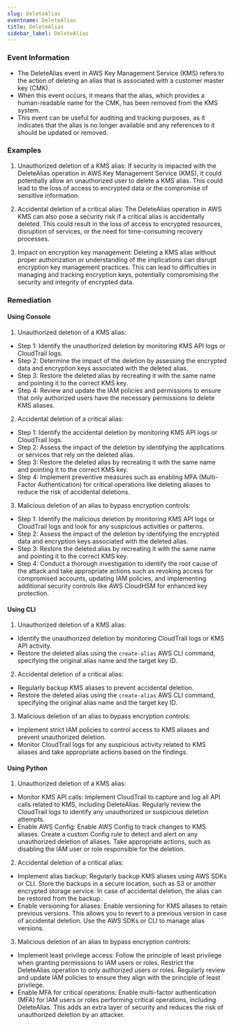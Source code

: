 ```yaml
--- 
slug: DeleteAlias
eventname: DeleteAlias
title: DeleteAlias
sidebar_label: DeleteAlias
---
```

                       
### Event Information

- The DeleteAlias event in AWS Key Management Service (KMS) refers to the action of deleting an alias that is associated with a customer master key (CMK).
- When this event occurs, it means that the alias, which provides a human-readable name for the CMK, has been removed from the KMS system.
- This event can be useful for auditing and tracking purposes, as it indicates that the alias is no longer available and any references to it should be updated or removed.


### Examples

1. Unauthorized deletion of a KMS alias: If security is impacted with the DeleteAlias operation in AWS Key Management Service (KMS), it could potentially allow an unauthorized user to delete a KMS alias. This could lead to the loss of access to encrypted data or the compromise of sensitive information.

2. Accidental deletion of a critical alias: The DeleteAlias operation in AWS KMS can also pose a security risk if a critical alias is accidentally deleted. This could result in the loss of access to encrypted resources, disruption of services, or the need for time-consuming recovery processes.

3. Impact on encryption key management: Deleting a KMS alias without proper authorization or understanding of the implications can disrupt encryption key management practices. This can lead to difficulties in managing and tracking encryption keys, potentially compromising the security and integrity of encrypted data.

### Remediation

#### Using Console

1. Unauthorized deletion of a KMS alias:
- Step 1: Identify the unauthorized deletion by monitoring KMS API logs or CloudTrail logs.
- Step 2: Determine the impact of the deletion by assessing the encrypted data and encryption keys associated with the deleted alias.
- Step 3: Restore the deleted alias by recreating it with the same name and pointing it to the correct KMS key.
- Step 4: Review and update the IAM policies and permissions to ensure that only authorized users have the necessary permissions to delete KMS aliases.

2. Accidental deletion of a critical alias:
- Step 1: Identify the accidental deletion by monitoring KMS API logs or CloudTrail logs.
- Step 2: Assess the impact of the deletion by identifying the applications or services that rely on the deleted alias.
- Step 3: Restore the deleted alias by recreating it with the same name and pointing it to the correct KMS key.
- Step 4: Implement preventive measures such as enabling MFA (Multi-Factor Authentication) for critical operations like deleting aliases to reduce the risk of accidental deletions.

3. Malicious deletion of an alias to bypass encryption controls:
- Step 1: Identify the malicious deletion by monitoring KMS API logs or CloudTrail logs and look for any suspicious activities or patterns.
- Step 2: Assess the impact of the deletion by identifying the encrypted data and encryption keys associated with the deleted alias.
- Step 3: Restore the deleted alias by recreating it with the same name and pointing it to the correct KMS key.
- Step 4: Conduct a thorough investigation to identify the root cause of the attack and take appropriate actions such as revoking access for compromised accounts, updating IAM policies, and implementing additional security controls like AWS CloudHSM for enhanced key protection.

#### Using CLI

1. Unauthorized deletion of a KMS alias:
- Identify the unauthorized deletion by monitoring CloudTrail logs or KMS API activity.
- Restore the deleted alias using the `create-alias` AWS CLI command, specifying the original alias name and the target key ID.

2. Accidental deletion of a critical alias:
- Regularly backup KMS aliases to prevent accidental deletion.
- Restore the deleted alias using the `create-alias` AWS CLI command, specifying the original alias name and the target key ID.

3. Malicious deletion of an alias to bypass encryption controls:
- Implement strict IAM policies to control access to KMS aliases and prevent unauthorized deletion.
- Monitor CloudTrail logs for any suspicious activity related to KMS aliases and take appropriate actions based on the findings.

#### Using Python

1. Unauthorized deletion of a KMS alias:
- Monitor KMS API calls: Implement CloudTrail to capture and log all API calls related to KMS, including DeleteAlias. Regularly review the CloudTrail logs to identify any unauthorized or suspicious deletion attempts.
- Enable AWS Config: Enable AWS Config to track changes to KMS aliases. Create a custom Config rule to detect and alert on any unauthorized deletion of aliases. Take appropriate actions, such as disabling the IAM user or role responsible for the deletion.

2. Accidental deletion of a critical alias:
- Implement alias backup: Regularly backup KMS aliases using AWS SDKs or CLI. Store the backups in a secure location, such as S3 or another encrypted storage service. In case of accidental deletion, the alias can be restored from the backup.
- Enable versioning for aliases: Enable versioning for KMS aliases to retain previous versions. This allows you to revert to a previous version in case of accidental deletion. Use the AWS SDKs or CLI to manage alias versions.

3. Malicious deletion of an alias to bypass encryption controls:
- Implement least privilege access: Follow the principle of least privilege when granting permissions to IAM users or roles. Restrict the DeleteAlias operation to only authorized users or roles. Regularly review and update IAM policies to ensure they align with the principle of least privilege.
- Enable MFA for critical operations: Enable multi-factor authentication (MFA) for IAM users or roles performing critical operations, including DeleteAlias. This adds an extra layer of security and reduces the risk of unauthorized deletion by an attacker.


 